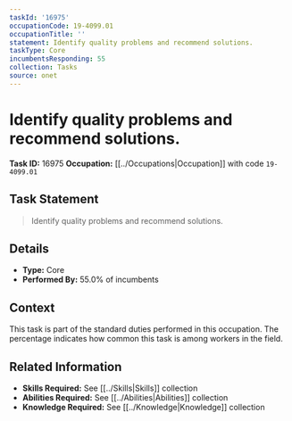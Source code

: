 ```yaml
---
taskId: '16975'
occupationCode: 19-4099.01
occupationTitle: ''
statement: Identify quality problems and recommend solutions.
taskType: Core
incumbentsResponding: 55
collection: Tasks
source: onet
---
```

# Identify quality problems and recommend solutions.

**Task ID:** 16975
**Occupation:** [[../Occupations|Occupation]] with code `19-4099.01`

## Task Statement

> Identify quality problems and recommend solutions.

## Details

- **Type:** Core
- **Performed By:** 55.0% of incumbents

## Context

This task is part of the standard duties performed in this occupation. The percentage indicates how common this task is among workers in the field.

## Related Information

- **Skills Required:** See [[../Skills|Skills]] collection
- **Abilities Required:** See [[../Abilities|Abilities]] collection
- **Knowledge Required:** See [[../Knowledge|Knowledge]] collection
